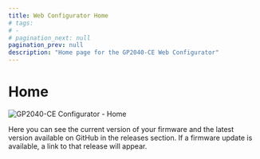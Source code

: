 ```yaml
---
title: Web Configurator Home
# tags:
# -
# pagination_next: null
pagination_prev: null
description: "Home page for the GP2040-CE Web Configurator"
---
```


# Home

![GP2040-CE Configurator - Home](../../assets/images/gpc-home.png)

Here you can see the current version of your firmware and the latest version available on GitHub in the releases section. If a firmware update is available, a link to that release will appear.
